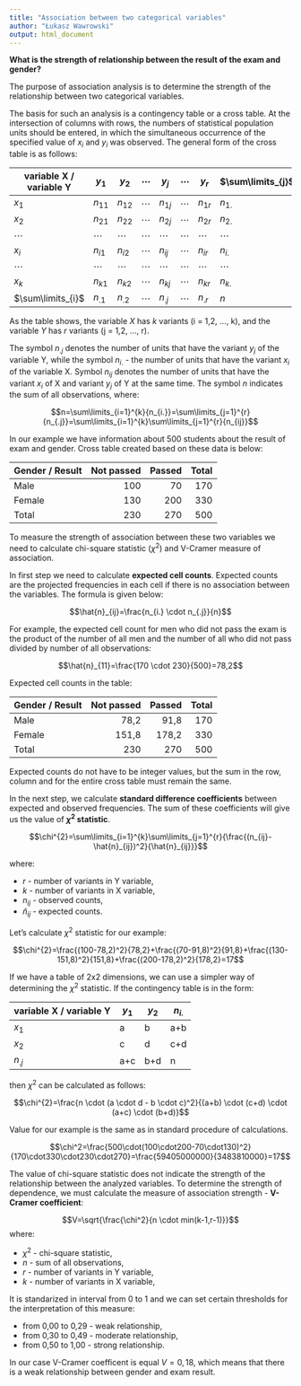 ```yaml
---
title: "Association between two categorical variables"
author: "Łukasz Wawrowski"
output: html_document
---
```


**What is the strength of relationship between the result of the exam and gender?**

The purpose of association analysis is to determine the strength of the relationship between two categorical variables.

The basis for such an analysis is a contingency table or a cross table. At the intersection of columns with rows, the numbers of statistical population units should be entered, in which the simultaneous occurrence of the specified value of $x_{i}$ and $y_{i}$ was observed. The general form of the cross table is as follows:

| variable X / variable Y | $y_{1}$ | $y_{2}$ | $\cdots$ | $y_{j}$ | $\cdots$ | $y_{r}$ | $\sum\limits_{j}$ |
|---|---|---|---|---|---|---|---|
| $x_{1}$  |  $n_{11}$  | $n_{12}$  | $\cdots$  | $n_{1j}$  | $\cdots$  | $n_{1r}$   | $n_{1.}$  |
| $x_{2}$  | $n_{21}$   |$n_{22}$    |$\cdots$  |  $n_{2j}$ | $\cdots$    |$n_{2r}$  | $n_{2.}$  |
| $\cdots$  | $\cdots$  |$\cdots$   | $\cdots$  | $\cdots$  | $\cdots$  | $\cdots$  | $\cdots$  |
| $x_{i}$   | $n_{i1}$  | $n_{i2}$  |$\cdots$ |  $n_{ij}$   |  $\cdots$  | $n_{ir}$  | $n_{i.}$   |
| $\cdots$  | $\cdots$  | $\cdots$  | $\cdots$  | $\cdots$  | $\cdots$  | $\cdots$  | $\cdots$  |
| $x_{k}$   | $n_{k1}$  | $n_{k2}$  |  $\cdots$ | $n_{kj}$  | $\cdots$  |   $n_{kr}$ | $n_{k.}$  |
| $\sum\limits_{i}$  | $n_{.1}$  | $n_{.2}$  | $\cdots$  | $n_{.j}$  |$\cdots$   |  $n_{.r}$ | $n$  |

As the table shows, the variable $X$ has $k$ variants (i = 1,2, ..., k), and the variable $Y$ has $r$ variants (j = 1,2, ..., r).

The symbol $n_{.j}$ denotes the number of units that have the variant $y_{j}$ of the variable Y, while the symbol $n_{i.}$ - the number of units that have the variant $x_{i}$ of the variable X. Symbol $n_{ij}$ denotes the number of units that have the variant $x_{i}$ of X and variant $y_{j}$ of Y at the same time. The symbol $n$ indicates the sum of all observations, where:

$$n=\sum\limits_{i=1}^{k}{n_{i.}}=\sum\limits_{j=1}^{r}{n_{.j}}=\sum\limits_{i=1}^{k}\sum\limits_{j=1}^{r}{n_{ij}}$$

In our example we have information about 500 students about the result of exam and gender. Cross table created based on these data is below:

| Gender / Result | Not passed | Passed | Total |
|--------------|----------:|------:|-----:|
| Male    |       100 |    70 |  170 |
| Female      |       130 |   200 |  330 |
| Total         |       230 |   270 |  500 |

To measure the strength of association between these two variables we need to calculate chi-square statistic ($\chi^2$) and V-Cramer measure of association.

In first step we need to calculate **expected cell counts**. Expected counts are the projected frequencies in each cell if there is no association between the variables. The formula is given below:

$$\hat{n}_{ij}=\frac{n_{i.} \cdot n_{.j}}{n}$$

For example, the expected cell count for men who did not pass the exam is the product of the number of all men and the number of all who did not pass divided by number of all observations:

$$\hat{n}_{11}=\frac{170 \cdot 230}{500}=78,2$$

Expected cell counts in the table:

| Gender / Result | Not passed | Passed | Total |
|--------------|----------:|------:|-----:|
| Male    |      78,2 |  91,8 |  170 |
| Female      |     151,8 | 178,2 |  330 |
| Total         |       230 |   270 |  500 |

Expected counts do not have to be integer values, but the sum in the row, column and for the entire cross table must remain the same.

In the next step, we calculate **standard difference coefficients** between expected and observed frequencies. The sum of these coefficients will give us the value of **$\chi^2$ statistic**.

$$\chi^{2}=\sum\limits_{i=1}^{k}\sum\limits_{j=1}^{r}{\frac{(n_{ij}-\hat{n}_{ij})^2}{\hat{n}_{ij}}}$$

where:

- $r$ - number of variants in Y variable,
- $k$ - number of variants in X variable,
- $n_{ij}$ - observed counts,
- $\hat{n}_{ij}$ - expected counts.

Let's calculate $\chi^2$ statistic for our example:

$$\chi^{2}=\frac{(100-78,2)^2}{78,2}+\frac{(70-91,8)^2}{91,8}+\frac{(130-151,8)^2}{151,8}+\frac{(200-178,2)^2}{178,2}=17$$

If we have a table of 2x2 dimensions, we can use a simpler way of determining the $\chi^2$ statistic. If the contingency table is in the form:

| variable X / variable Y  | $y_{1}$  |  $y_{2}$  | $n_{i.}$  |
|---|---|---|---|
| $x_{1}$   |  a   |   b  |  a+b |
| $x_{2}$   |  c   |   d  |  c+d |
| $n_{.j}$  | a+c  |  b+d |   n  |

then $\chi^2$ can be calculated as follows:

$$\chi^{2}=\frac{n \cdot (a \cdot d - b \cdot c)^2}{(a+b) \cdot (c+d) \cdot (a+c) \cdot (b+d)}$$

Value for our example is the same as in standard procedure of calculations.

$$\chi^2=\frac{500\cdot(100\cdot200-70\cdot130)^2}{170\cdot330\cdot230\cdot270}=\frac{59405000000}{3483810000}=17$$

The value of chi-square statistic does not indicate the strength of the relationship between the analyzed variables. To determine the strength of dependence, we must calculate the measure of association strength - **V-Cramer coefficient**:

$$V=\sqrt{\frac{\chi^2}{n \cdot min(k-1,r-1)}}$$
where: 

- $\chi^2$ - chi-square statistic,
- $n$ - sum of all observations,
- $r$ - number of variants in Y variable,
- $k$ - number of variants in X variable,

It is standarized in interval from 0 to 1 and we can set certain thresholds for the interpretation of this measure:

- from 0,00 to 0,29 - weak relationship,
- from 0,30 to 0,49 - moderate relationship,
- from 0,50 to 1,00 - strong relationship.

In our case V-Cramer coefficent is equal $V=0,18$, which means that there is a weak relationship between gender and exam result.